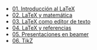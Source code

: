 - [01. Introducción al LaTeX](../2023-06-13-01-introduccion-al-latex)
- [02. LaTeX y matemática](../2023-06-13-02-latex-y-matematica)
- [03. LaTeX como editor de texto](../2023-06-13-03-latex-como-editor-de-texto)
- [04. LaTeX y referencias](../2023-06-13-04-latex-y-referencias)
- [05. Presentaciones en beamer](../2023-06-13-05-presentaciones-en-beamer)
- [06. TikZ](../2023-06-13-06-tikz)